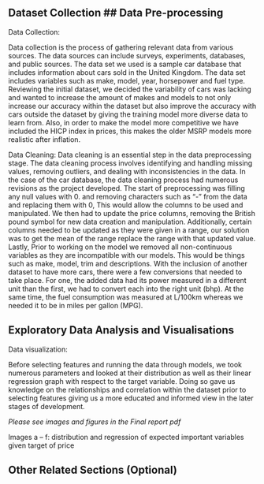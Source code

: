 
## Dataset Collection ## Data Pre-processing
Data Collection:  

Data collection is the process of gathering relevant data from various sources. The data sources can include surveys, experiments, databases, and public sources. The data set we used is a sample car database that includes information about cars sold in the United Kingdom. The data set includes variables such as make, model, year, horsepower and fuel type. Reviewing the initial dataset, we decided the variability of cars was lacking and wanted to increase the amount of makes and models to not only increase our accuracy within the dataset but also improve the accuracy with cars outside the dataset by giving the training model more diverse data to learn from. Also, in order to make the model more competitive we have included the HICP index in prices, this makes the older MSRP models more realistic after inflation. 

Data Cleaning: Data cleaning is an essential step in the data preprocessing stage. The data cleaning process involves identifying and handling missing values, removing outliers, and dealing with inconsistencies in the data. In the case of the car database, the data cleaning process had numerous revisions as the project developed. The start of preprocessing was filling any null values with 0. and removing characters such as “-” from the data and replacing them with 0, This would allow the columns to be used and manipulated. We then had to update the price columns, removing the British pound symbol for new data creation and manipulation. Additionally, certain columns needed to be updated as they were given in a range, our solution was to get the mean of the range replace the range with that updated value. Lastly, Prior to working on the model we removed all non-continuous variables as they are incompatible with our models. This would be things such as make, model, trim and descriptions. With the inclusion of another dataset to have more cars, there were a few conversions that needed to take place. For one, the added data had its power measured in a different unit than the first, we had to convert each into the right unit (bhp). At the same time, the fuel consumption was measured at L/100km whereas we needed it to be in miles per gallon (MPG).  

## Exploratory Data Analysis and Visualisations 

Data visualization: 

Before selecting features and running the data through models, we took numerous parameters and looked at their distribution as well as their linear regression graph with respect to the target variable. Doing so gave us knowledge on the relationships and correlation within the dataset prior to selecting features giving us a more educated and informed  view in the later stages of development. 

 *Please see images and figures in the Final report pdf*

Images a – f: distribution and regression of expected important variables given target of price 


## Other Related Sections (Optional)
